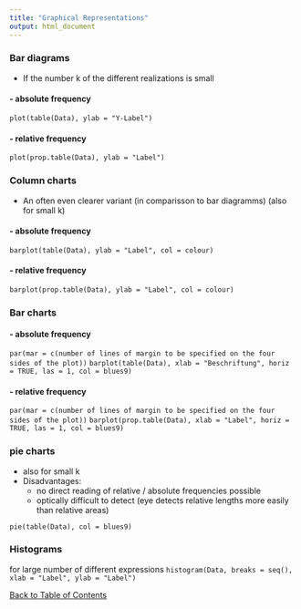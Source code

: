 ```yaml
---
title: "Graphical Representations"
output: html_document
---
```


### Bar diagrams
- If the number k of the different realizations is small

#### - absolute frequency
`plot(table(Data), ylab = "Y-Label")`

#### - relative frequency
`plot(prop.table(Data), ylab = "Label")`

### Column charts
- An often even clearer variant (in comparisson to bar diagramms) (also for small k)

#### - absolute frequency
`barplot(table(Data), ylab = "Label", col = colour)`

#### - relative frequency
`barplot(prop.table(Data), ylab = "Label", col = colour)`

### Bar charts
#### - absolute frequency
`par(mar = c(number of lines of margin to be specified on the four sides of the plot))`
`barplot(table(Data), xlab = "Beschriftung", horiz = TRUE, las = 1, col = blues9)`

#### - relative frequency
`par(mar = c(number of lines of margin to be specified on the four sides of the plot))`
`barplot(prop.table(Data), xlab = "Label", horiz = TRUE, las = 1, col = blues9)`

### pie charts
- also for small k <br>
- Disadvantages: <br>
    -  no direct reading of relative / absolute frequencies possible
    - optically difficult to detect (eye detects relative lengths more easily than relative areas)

`pie(table(Data), col = blues9)`

### Histograms
for large number of different expressions
`histogram(Data, breaks = seq(), xlab = "Label", ylab = "Label")`

[Back to Table of Contents](../)

